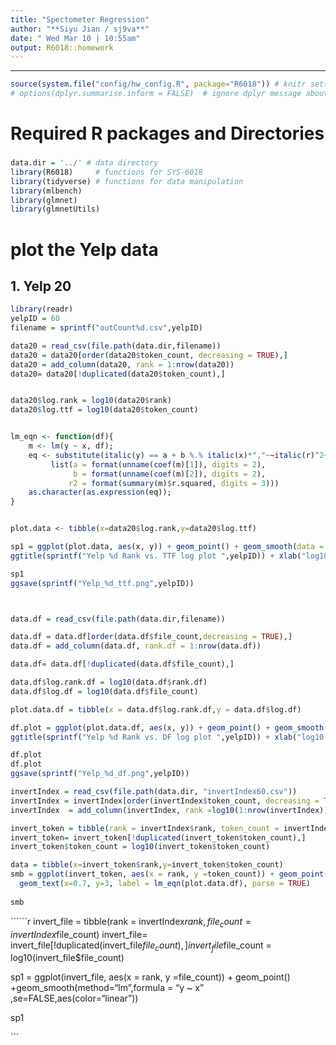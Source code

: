 ```yaml
---
title: "Spectometer Regression" 
author: "**Siyu Jian / sj9va**"
date: " Wed Mar 10 | 10:55am"
output: R6018::homework
---
```


*******************************************
```r
source(system.file("config/hw_config.R", package="R6018")) # knitr settings
# options(dplyr.summarise.inform = FALSE)  # ignore dplyr message about grouping
```


# Required R packages and Directories

### {.solution}
```r
data.dir = '../' # data directory
library(R6018)     # functions for SYS-6018
library(tidyverse) # functions for data manipulation   
library(mlbench)
library(glmnet)
library(glmnetUtils) 
```


# plot the Yelp data 

## 1. Yelp 20
```r

library(readr)
yelpID = 60
filename = sprintf("outCount%d.csv",yelpID)

data20 = read_csv(file.path(data.dir,filename))
data20 = data20[order(data20$token_count, decreasing = TRUE),]
data20 = add_column(data20, rank = 1:nrow(data20))
data20= data20[!duplicated(data20$token_count),]


data20$log.rank = log10(data20$rank)
data20$log.ttf = log10(data20$token_count)


lm_eqn <- function(df){
    m <- lm(y ~ x, df);
    eq <- substitute(italic(y) == a + b %.% italic(x)*","~~italic(r)^2~"="~r2, 
         list(a = format(unname(coef(m)[1]), digits = 2),
              b = format(unname(coef(m)[2]), digits = 2),
             r2 = format(summary(m)$r.squared, digits = 3)))
    as.character(as.expression(eq));
}


plot.data <- tibble(x=data20$log.rank,y=data20$log.ttf)

sp1 = ggplot(plot.data, aes(x, y)) + geom_point() + geom_smooth(data = plot.data,method = "lm",formula = "y~x", se=FALSE, aes(color ="linear")) + geom_text(x=0.7, y=3, label = lm_eqn(plot.data), parse = TRUE) + 
ggtitle(sprintf("Yelp %d Rank vs. TTF log plot ",yelpID)) + xlab("log10.rank") + ylab("log10.ttf")

sp1
ggsave(sprintf("Yelp_%d_ttf.png",yelpID))



data.df = read_csv(file.path(data.dir,filename))

data.df = data.df[order(data.df$file_count,decreasing = TRUE),]
data.df = add_column(data.df, rank.df = 1:nrow(data.df))

data.df= data.df[!duplicated(data.df$file_count),]

data.df$log.rank.df = log10(data.df$rank.df)
data.df$log.df = log10(data.df$file_count)

plot.data.df = tibble(x = data.df$log.rank.df,y = data.df$log.df)

df.plot = ggplot(plot.data.df, aes(x, y)) + geom_point() + geom_smooth(method = "lm",formula = "y~x", se=FALSE, aes(color ="linear")) + geom_text(x=0.7, y=3, label = lm_eqn(plot.data.df), parse = TRUE) + 
ggtitle(sprintf("Yelp %d Rank vs. DF log plot ",yelpID)) + xlab("log10.rank") + ylab("log10.df")

df.plot
df.plot
ggsave(sprintf("Yelp_%d_df.png",yelpID))
```
```r
invertIndex = read_csv(file.path(data.dir, "invertIndex60.csv"))
invertIndex = invertIndex[order(invertIndex$token_count, decreasing = TRUE),]
invertIndex  = add_column(invertIndex, rank =log10(1:nrow(invertIndex)))

invert_token = tibble(rank = invertIndex$rank, token_count = invertIndex$token_count)
invert_token= invert_token[!duplicated(invert_token$token_count),]
invert_token$token_count = log10(invert_token$token_count)

data = tibble(x=invert_token$rank,y=invert_token$token_count)
smb = ggplot(invert_token, aes(x = rank, y =token_count)) + geom_point() +geom_smooth(method = "lm",formula = "y~x", se=FALSE, aes(color ="linear"))+
  geom_text(x=0.7, y=3, label = lm_eqn(plot.data.df), parse = TRUE)
 
smb
```

``````r
invert_file = tibble(rank = invertIndex$rank, file_count = invertIndex$file_count)
invert_file= invert_file[!duplicated(invert_file$file_count),]
invert_file$file_count = log10(invert_file$file_count)


sp1 = ggplot(invert_file, aes(x = rank, y =file_count)) + geom_point() +geom_smooth(method="lm",formula = "y ~ x" ,se=FALSE,aes(color="linear")) 
 
sp1

```

